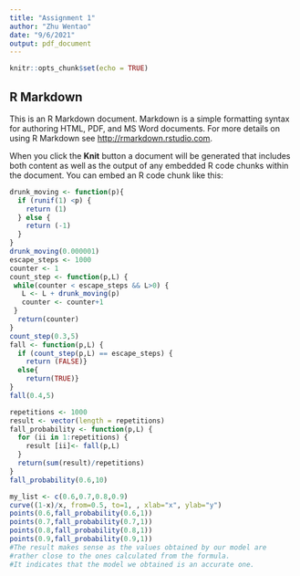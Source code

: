 ```yaml
---
title: "Assignment 1"
author: "Zhu Wentao"
date: "9/6/2021"
output: pdf_document
---
```


```r
knitr::opts_chunk$set(echo = TRUE)
```

## R Markdown

This is an R Markdown document. Markdown is a simple formatting syntax for authoring HTML, PDF, and MS Word documents. For more details on using R Markdown see <http://rmarkdown.rstudio.com>.

When you click the **Knit** button a document will be generated that includes both content as well as the output of any embedded R code chunks within the document. You can embed an R code chunk like this:




```r
drunk_moving <- function(p){
  if (runif(1) <p) {
    return (1)
  } else {
    return (-1)
  }
}
drunk_moving(0.000001)
escape_steps <- 1000
counter <- 1
count_step <- function(p,L) {
 while(counter < escape_steps && L>0) {
   L <- L + drunk_moving(p)
   counter <- counter+1
 }
  return(counter)
}
count_step(0.3,5)
fall <- function(p,L) {
  if (count_step(p,L) == escape_steps) {
    return (FALSE)}
  else{
    return(TRUE)}
}
fall(0.4,5)

repetitions <- 1000
result <- vector(length = repetitions)
fall_probability <- function(p,L) {
  for (ii in 1:repetitions) {
    result [ii]<- fall(p,L)
  }
  return(sum(result)/repetitions)
}
fall_probability(0.6,10)
```
```r
my_list <- c(0.6,0.7,0.8,0.9)
curve((1-x)/x, from=0.5, to=1, , xlab="x", ylab="y")
points(0.6,fall_probability(0.6,1))
points(0.7,fall_probability(0.7,1))
points(0.8,fall_probability(0.8,1))
points(0.9,fall_probability(0.9,1))
#The result makes sense as the values obtained by our model are 
#rather close to the ones calculated from the formula.
#It indicates that the model we obtained is an accurate one. 

```

